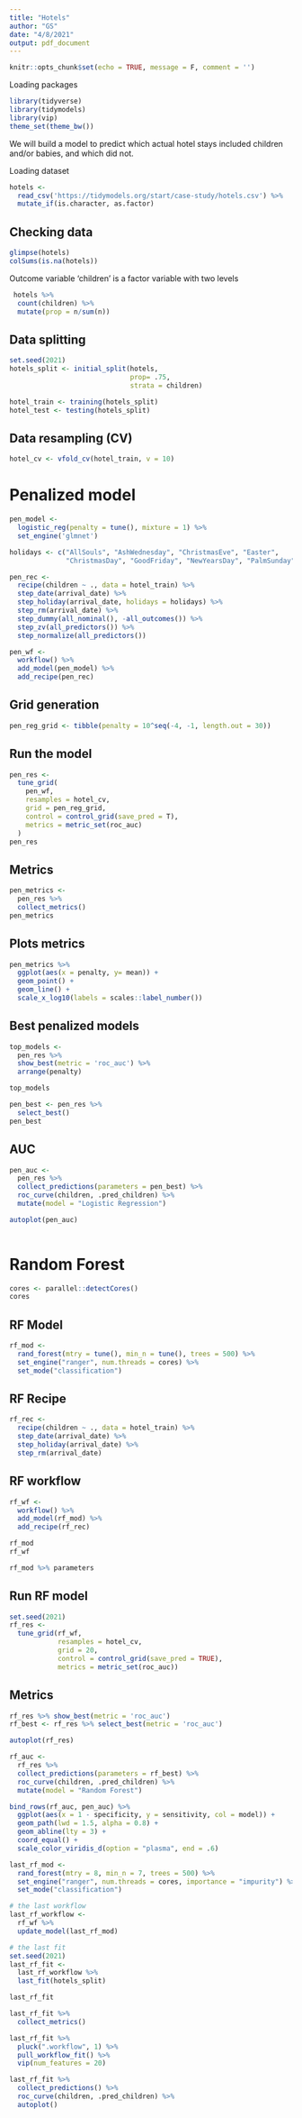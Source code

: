 ```yaml
---
title: "Hotels"
author: "GS"
date: "4/8/2021"
output: pdf_document
---
```


```r
knitr::opts_chunk$set(echo = TRUE, message = F, comment = '')
```


Loading packages
```r
library(tidyverse)
library(tidymodels)
library(vip)
theme_set(theme_bw())
```

We will build a model to predict which actual hotel stays included children and/or babies, and which did not. 

Loading dataset
```r
hotels <- 
  read_csv('https://tidymodels.org/start/case-study/hotels.csv') %>% 
  mutate_if(is.character, as.factor)
```
## Checking data
```r
glimpse(hotels)
colSums(is.na(hotels))
```

Outcome variable 'children' is a factor variable with two levels
```r
 hotels %>% 
  count(children) %>% 
  mutate(prop = n/sum(n))
```

## Data splitting
```r
set.seed(2021)
hotels_split <- initial_split(hotels,
                              prop= .75,
                              strata = children)

hotel_train <- training(hotels_split)
hotel_test <- testing(hotels_split)
```
## Data resampling (CV)
```r
hotel_cv <- vfold_cv(hotel_train, v = 10)
```

# Penalized model
```r
pen_model <- 
  logistic_reg(penalty = tune(), mixture = 1) %>% 
  set_engine('glmnet')
```

```r
holidays <- c("AllSouls", "AshWednesday", "ChristmasEve", "Easter", 
              "ChristmasDay", "GoodFriday", "NewYearsDay", "PalmSunday")

pen_rec <- 
  recipe(children ~ ., data = hotel_train) %>% 
  step_date(arrival_date) %>% 
  step_holiday(arrival_date, holidays = holidays) %>% 
  step_rm(arrival_date) %>% 
  step_dummy(all_nominal(), -all_outcomes()) %>% 
  step_zv(all_predictors()) %>% 
  step_normalize(all_predictors())
```

```r
pen_wf <- 
  workflow() %>% 
  add_model(pen_model) %>% 
  add_recipe(pen_rec)
```

## Grid generation
```r
pen_reg_grid <- tibble(penalty = 10^seq(-4, -1, length.out = 30))
```


## Run the model
```r
pen_res <- 
  tune_grid(
    pen_wf,
    resamples = hotel_cv,
    grid = pen_reg_grid,
    control = control_grid(save_pred = T),
    metrics = metric_set(roc_auc)
  )
pen_res
```
## Metrics
```r
pen_metrics <- 
  pen_res %>% 
  collect_metrics()
pen_metrics  

```
## Plots metrics
```r
pen_metrics %>% 
  ggplot(aes(x = penalty, y= mean)) +
  geom_point() +
  geom_line() + 
  scale_x_log10(labels = scales::label_number())
```
## Best penalized models
```r
top_models <- 
  pen_res %>% 
  show_best(metric = 'roc_auc') %>% 
  arrange(penalty)

top_models

pen_best <- pen_res %>% 
  select_best()
pen_best

```


## AUC
```r
pen_auc <- 
  pen_res %>% 
  collect_predictions(parameters = pen_best) %>% 
  roc_curve(children, .pred_children) %>% 
  mutate(model = "Logistic Regression")

autoplot(pen_auc)
  
```


# Random Forest

```r
cores <- parallel::detectCores()
cores
```

## RF Model
```r
rf_mod <- 
  rand_forest(mtry = tune(), min_n = tune(), trees = 500) %>% 
  set_engine("ranger", num.threads = cores) %>% 
  set_mode("classification")
```

## RF Recipe
```r
rf_rec <- 
  recipe(children ~ ., data = hotel_train) %>% 
  step_date(arrival_date) %>% 
  step_holiday(arrival_date) %>% 
  step_rm(arrival_date) 
```

## RF workflow
```r
rf_wf <- 
  workflow() %>% 
  add_model(rf_mod) %>% 
  add_recipe(rf_rec)
```

```r
rf_mod
rf_wf

rf_mod %>% parameters
```
## Run RF model
```r
set.seed(2021)
rf_res <- 
  tune_grid(rf_wf,
            resamples = hotel_cv,
            grid = 20,
            control = control_grid(save_pred = TRUE),
            metrics = metric_set(roc_auc))
```

## Metrics
```r
rf_res %>% show_best(metric = 'roc_auc')
rf_best <- rf_res %>% select_best(metric = 'roc_auc')
```

```r
autoplot(rf_res)
```

```r
rf_auc <- 
  rf_res %>% 
  collect_predictions(parameters = rf_best) %>% 
  roc_curve(children, .pred_children) %>% 
  mutate(model = "Random Forest")
```


```r
bind_rows(rf_auc, pen_auc) %>% 
  ggplot(aes(x = 1 - specificity, y = sensitivity, col = model)) + 
  geom_path(lwd = 1.5, alpha = 0.8) +
  geom_abline(lty = 3) + 
  coord_equal() + 
  scale_color_viridis_d(option = "plasma", end = .6)
```

```r
last_rf_mod <- 
  rand_forest(mtry = 8, min_n = 7, trees = 500) %>% 
  set_engine("ranger", num.threads = cores, importance = "impurity") %>% 
  set_mode("classification")

# the last workflow
last_rf_workflow <- 
  rf_wf %>% 
  update_model(last_rf_mod)

# the last fit
set.seed(2021)
last_rf_fit <- 
  last_rf_workflow %>% 
  last_fit(hotels_split)

last_rf_fit
```

```r
last_rf_fit %>% 
  collect_metrics()
```


```r
last_rf_fit %>% 
  pluck(".workflow", 1) %>%   
  pull_workflow_fit() %>% 
  vip(num_features = 20)
```


```r
last_rf_fit %>% 
  collect_predictions() %>% 
  roc_curve(children, .pred_children) %>% 
  autoplot()
```
















